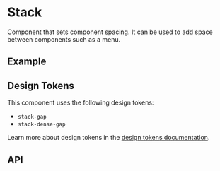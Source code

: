 
<Meta title="Docs/Components/Layout/Stack" />

# Stack
Component that sets component spacing. It can be used to add
space between components such as a menu.

## Example
<Canvas sourceState="shown" of={StackStories.Simple} />

## Design Tokens
This component uses the following design tokens:

- `stack-gap`
- `stack-dense-gap`

Learn more about design tokens in the [design tokens documentation](?path=/story/docs-design-tokens-getting-started--page).

## API
<ArgTypes of={Stack} />

